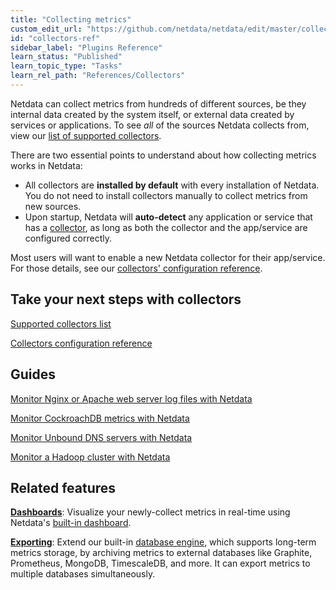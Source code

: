 ```yaml
---
title: "Collecting metrics"
custom_edit_url: "https://github.com/netdata/netdata/edit/master/collectors/README.md"
id: "collectors-ref"
sidebar_label: "Plugins Reference"
learn_status: "Published"
learn_topic_type: "Tasks"
learn_rel_path: "References/Collectors"
---
```



Netdata can collect metrics from hundreds of different sources, be they internal data created by the system itself, or
external data created by services or applications. To see _all_ of the sources Netdata collects from, view our
[list of supported collectors](/docs/nightly/references/collectors/supported-collectors-list).

There are two essential points to understand about how collecting metrics works in Netdata:

- All collectors are **installed by default** with every installation of Netdata. You do not need to install
  collectors manually to collect metrics from new sources.
- Upon startup, Netdata will **auto-detect** any application or service that has a
  [collector](/docs/nightly/references/collectors/supported-collectors-list), as long as both the collector
  and the app/service are configured correctly.

Most users will want to enable a new Netdata collector for their app/service. For those details, see
our [collectors' configuration reference](/docs/nightly/setup/collectors-configuration).

## Take your next steps with collectors

[Supported collectors list](/docs/nightly/references/collectors/supported-collectors-list)

[Collectors configuration reference](/docs/nightly/setup/collectors-configuration)

## Guides

[Monitor Nginx or Apache web server log files with Netdata](/docs/nightly/guides/monitor-nginx-or-apache-web-server-log-files-with-netdata)

[Monitor CockroachDB metrics with Netdata](/docs/nightly/guides/monitor-cockroachdb-metrics-with-netdata)

[Monitor Unbound DNS servers with Netdata](/docs/nightly/guides/monitor-unbound-dns-servers-with-netdata)

[Monitor a Hadoop cluster with Netdata](/docs/nightly/guides/monitor-a-hadoop-cluster-with-netdata)

## Related features

**[Dashboards](/docs/nightly/developers/web/dashboards)**: Visualize your newly-collect metrics in
real-time using Netdata's [built-in dashboard](/docs/nightly/references/local-agent-dashboard).

**[Exporting](/docs/nightly/references/configuration/exporting-reference)**: Extend our
built-in [database engine](/docs/nightly/concepts/database-engine), which supports
long-term metrics storage, by archiving metrics to external databases like Graphite, Prometheus, MongoDB, TimescaleDB,
and more. It can export metrics to multiple databases simultaneously.


